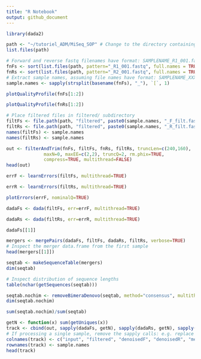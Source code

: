 ```yaml
---
title: "R Notebook"
output: github_document
---
```

```r
library(dada2)
```

```r
path <- "~/tutoriel_ADM/MiSeq_SOP" # Change to the directory containing the fastq files after unzipping
list.files(path)
```
```r
# Forward and reverse fastq filenames have format: SAMPLENAME_R1_001.fastq and SAMPLENAME_R2_001.fastq
fnFs <- sort(list.files(path, pattern="_R1_001.fastq", full.names = TRUE))
fnRs <- sort(list.files(path, pattern="_R2_001.fastq", full.names = TRUE))
# Extract sample names, assuming file names have format: SAMPLENAME_XXX.fastq
sample.names <- sapply(strsplit(basename(fnFs), "_"), `[`, 1)
```


```r
plotQualityProfile(fnFs[1:2])
```
```r
plotQualityProfile(fnRs[1:2])
```

```r
# Place filtered files in filtered/ subdirectory
filtFs <- file.path(path, "filtered", paste0(sample.names, "_F_filt.fastq.gz"))
filtRs <- file.path(path, "filtered", paste0(sample.names, "_R_filt.fastq.gz"))
names(filtFs) <- sample.names
names(filtRs) <- sample.names
```

```r
out <- filterAndTrim(fnFs, filtFs, fnRs, filtRs, truncLen=c(240,160),
              maxN=0, maxEE=c(2,2), truncQ=2, rm.phix=TRUE,
              compress=TRUE, multithread=FALSE)
head(out)
```

```r
errF <- learnErrors(filtFs, multithread=TRUE)
```

```r
errR <- learnErrors(filtRs, multithread=TRUE)
```

```r
plotErrors(errF, nominalQ=TRUE)
```

```r
dadaFs <- dada(filtFs, err=errF, multithread=TRUE)
```

```r
dadaRs <- dada(filtRs, err=errR, multithread=TRUE)
```

```r
dadaFs[[1]]
```

```r
mergers <- mergePairs(dadaFs, filtFs, dadaRs, filtRs, verbose=TRUE)
# Inspect the merger data.frame from the first sample
head(mergers[[1]])
```
```r
seqtab <- makeSequenceTable(mergers)
dim(seqtab)
```

```r
# Inspect distribution of sequence lengths
table(nchar(getSequences(seqtab)))
```

```r
seqtab.nochim <- removeBimeraDenovo(seqtab, method="consensus", multithread=TRUE, verbose=TRUE)
dim(seqtab.nochim)
```
```r
sum(seqtab.nochim)/sum(seqtab)
```
```r
getN <- function(x) sum(getUniques(x))
track <- cbind(out, sapply(dadaFs, getN), sapply(dadaRs, getN), sapply(mergers, getN), rowSums(seqtab.nochim))
# If processing a single sample, remove the sapply calls: e.g. replace sapply(dadaFs, getN) with getN(dadaFs)
colnames(track) <- c("input", "filtered", "denoisedF", "denoisedR", "merged", "nonchim")
rownames(track) <- sample.names
head(track)
```

